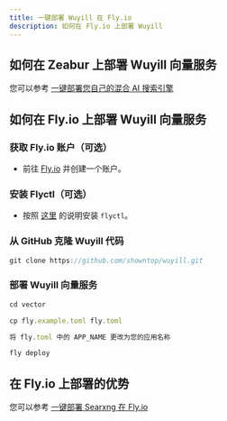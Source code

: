 ```yaml
---
title: 一键部署 Wuyill 在 Fly.io
description: 如何在 Fly.io 上部署 Wuyill
---
```


## 如何在 Zeabur 上部署 Wuyill 向量服务

您可以参考 [一键部署您自己的混合 AI 搜索引擎](/docs/one-click-deploy-ai-search)

## 如何在 Fly.io 上部署 Wuyill 向量服务

<Steps>

### 获取 Fly.io 账户（可选）

-   前往 [Fly.io](https://fly.io) 并创建一个账户。

### 安装 Flyctl（可选）

-   按照 [这里](https://fly.io/docs/flyctl/install/) 的说明安装 `flyctl`。

### 从 GitHub 克隆 Wuyill 代码

```js
git clone https://github.com/showntop/wuyill.git
```

### 部署 Wuyill 向量服务

```js
cd vector

cp fly.example.toml fly.toml

将 fly.toml 中的 APP_NAME 更改为您的应用名称

fly deploy

```

</Steps>

## 在 Fly.io 上部署的优势

您可以参考 [一键部署 Searxng 在 Fly.io](/docs/deploy-searxng-fly-io)
